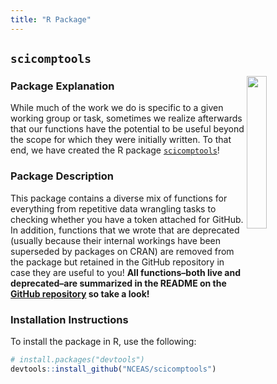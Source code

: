 ```yaml
---
title: "R Package"
---
```


## `scicomptools`

<img src = "images/scicomptools_hex.png" align = "right" width = "25%" />

### Package Explanation

While much of the work we do is specific to a given working group or task, sometimes we realize afterwards that our functions have the potential to be useful beyond the scope for which they were initially written. To that end, we have created the R package [`scicomptools`](https://github.com/NCEAS/scicomptools#readme)!

### Package Description

This package contains a diverse mix of functions for everything from repetitive data wrangling tasks to checking whether you have a token attached for GitHub. In addition, functions that we wrote that are deprecated (usually because their internal workings have been superseded by packages on CRAN) are removed from the package but retained in the GitHub repository in case they are useful to you! **All functions--both live and deprecated--are summarized in the README on the [GitHub repository](https://github.com/NCEAS/scicomptools) so take a look!**

### Installation Instructions

To install the package in R, use the following:

```r
# install.packages("devtools")
devtools::install_github("NCEAS/scicomptools")
```

